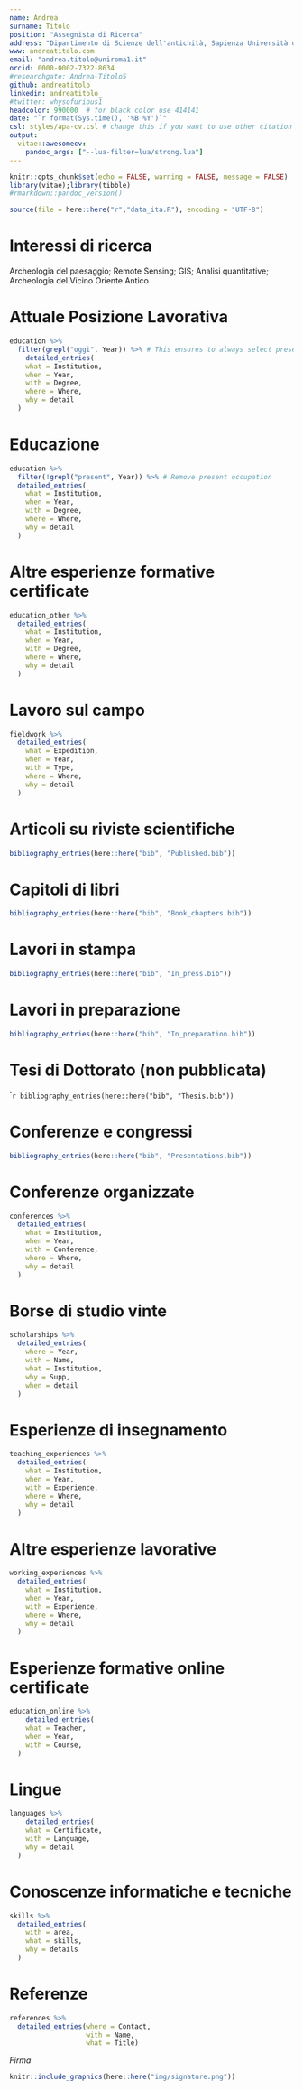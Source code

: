 ```yaml
---
name: Andrea
surname: Titolo
position: "Assegnista di Ricerca"
address: "Dipartimento di Scienze dell'antichità, Sapienza Università di Roma"
www: andreatitolo.com
email: "andrea.titolo@uniroma1.it"
orcid: 0000-0002-7322-8634
#researchgate: Andrea-Titolo5
github: andreatitolo
linkedin: andreatitolo_
#twitter: whysofurious1
headcolor: 990000  # for black color use 414141 
date: "`r format(Sys.time(), '%B %Y')`"
csl: styles/apa-cv.csl # change this if you want to use other citation styles
output: 
  vitae::awesomecv:
    pandoc_args: ["--lua-filter=lua/strong.lua"] 
---
```


```r
knitr::opts_chunk$set(echo = FALSE, warning = FALSE, message = FALSE)
library(vitae);library(tibble)
#rmarkdown::pandoc_version()

source(file = here::here("r","data_ita.R"), encoding = "UTF-8")
```

# Interessi di ricerca

Archeologia del paesaggio; Remote Sensing; GIS; Analisi quantitative; Archeologia del Vicino Oriente Antico

# Attuale Posizione Lavorativa
```r
education %>% 
  filter(grepl("oggi", Year)) %>% # This ensures to always select present occupations
    detailed_entries(
    what = Institution,
    when = Year,
    with = Degree,
    where = Where,
    why = detail
  )
```


# Educazione

```r
education %>%
  filter(!grepl("present", Year)) %>% # Remove present occupation
  detailed_entries(
    what = Institution,
    when = Year,
    with = Degree,
    where = Where,
    why = detail
  )
```

# Altre esperienze formative certificate

```r
education_other %>%
  detailed_entries(
    what = Institution,
    when = Year,
    with = Degree,
    where = Where,
    why = detail
  )

```


\pagebreak 

# Lavoro sul campo
```r
fieldwork %>% 
  detailed_entries(
    what = Expedition,
    when = Year,
    with = Type,
    where = Where,
    why = detail
  )
```


# Articoli su riviste scientifiche

```r
bibliography_entries(here::here("bib", "Published.bib"))
```

# Capitoli di libri

```r
bibliography_entries(here::here("bib", "Book_chapters.bib"))
```

# Lavori in stampa 

```r
bibliography_entries(here::here("bib", "In_press.bib"))
```

# Lavori in preparazione

```r
bibliography_entries(here::here("bib", "In_preparation.bib"))
```

# Tesi di Dottorato (non pubblicata)

````r
bibliography_entries(here::here("bib", "Thesis.bib"))
```

# Conferenze e congressi

```r
bibliography_entries(here::here("bib", "Presentations.bib"))
```

# Conferenze organizzate

```r
conferences %>% 
  detailed_entries(
    what = Institution,
    when = Year,
    with = Conference,
    where = Where,
    why = detail
  )
```


# Borse di studio vinte

```r
scholarships %>% 
  detailed_entries(
    where = Year,
    with = Name, 
    what = Institution,
    why = Supp,
    when = detail
  ) 
```

# Esperienze di insegnamento

```r
teaching_experiences %>% 
  detailed_entries(
    what = Institution,
    when = Year,
    with = Experience,
    where = Where,
    why = detail
  )
```

# Altre esperienze lavorative
```r
working_experiences %>% 
  detailed_entries(
    what = Institution,
    when = Year,
    with = Experience,
    where = Where,
    why = detail
  )
```

# Esperienze formative online certificate

```r
education_online %>% 
    detailed_entries(
    what = Teacher,
    when = Year,
    with = Course,
  )

```

# Lingue

```r
languages %>% 
    detailed_entries(
    what = Certificate,
    with = Language,
    why = detail
  )
```

# Conoscenze informatiche e tecniche

```r
skills %>%
  detailed_entries(
    with = area,
    what = skills,
    why = details
  )
```


# Referenze

```r
references %>%
  detailed_entries(where = Contact,
                   with = Name,
                   what = Title) 
```

\vspace*{\fill}
*Firma*
```r
knitr::include_graphics(here::here("img/signature.png"))
```

